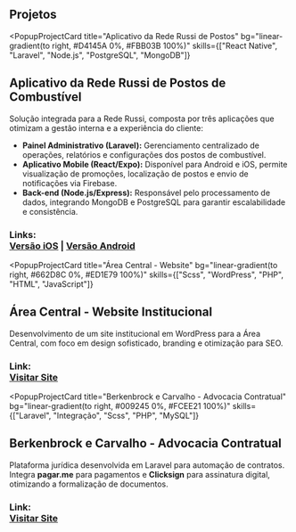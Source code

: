 
## Projetos

<PopupProjectCard
  title="Aplicativo da Rede Russi de Postos"
  bg="linear-gradient(to right, #D4145A 0%, #FBB03B 100%)"
  skills={["React Native", "Laravel", "Node.js", "PostgreSQL", "MongoDB"]}
>
  <h2>Aplicativo da Rede Russi de Postos de Combustível</h2>
  <p>
    Solução integrada para a Rede Russi, composta por três aplicações que otimizam
    a gestão interna e a experiência do cliente:
  </p>
  <ul>
    <li>
      <strong>Painel Administrativo (Laravel):</strong> Gerenciamento centralizado de operações,
      relatórios e configurações dos postos de combustível.
    </li>
    <li>
      <strong>Aplicativo Mobile (React/Expo):</strong> Disponível para Android e iOS, permite
      visualização de promoções, localização de postos e envio de notificações via Firebase.
    </li>
    <li>
      <strong>Back-end (Node.js/Express):</strong> Responsável pelo processamento de dados,
      integrando MongoDB e PostgreSQL para garantir escalabilidade e consistência.
    </li>
  </ul>
  <h3>
    <strong>Links:</strong><br/>
    <a className="popup-link" href="https://apps.apple.com/br/app/rede-russi/id1410137373" target="_blank">Versão iOS</a> |
    <a className="popup-link" href="https://play.google.com/store/apps/details?id=com.giorgiofellipe.rederussi&amp;hl=pt_BR" target="_blank">Versão Android</a>
  </h3>
</PopupProjectCard>

<PopupProjectCard
  title="Área Central - Website"
  bg="linear-gradient(to right, #662D8C 0%, #ED1E79 100%)"
  skills={["Scss", "WordPress", "PHP", "HTML", "JavaScript"]}
>
  <h2>Área Central - Website Institucional</h2>
  <p>
    Desenvolvimento de um site institucional em WordPress para a Área Central,
    com foco em design sofisticado, branding e otimização para SEO.
  </p>
  <h3>
    <strong>Link:</strong><br/>
    <a className="popup-link" href="https://www.areacentral.com.br/" target="_blank">Visitar Site</a>
  </h3>
</PopupProjectCard>

<PopupProjectCard
  title="Berkenbrock e Carvalho - Advocacia Contratual"
  bg="linear-gradient(to right, #009245 0%, #FCEE21 100%)"
  skills={["Laravel", "Integração", "Scss", "PHP", "MySQL"]}
>
  <h2>Berkenbrock e Carvalho - Advocacia Contratual</h2>
  <p>
    Plataforma jurídica desenvolvida em Laravel para automação de contratos.
    Integra <strong>pagar.me</strong> para pagamentos e <strong>Clicksign</strong> para assinatura digital,
    otimizando a formalização de documentos.
  </p>
  <h3>
    <strong>Link:</strong><br/>
    <a className="popup-link" href="https://sistemamutuo.com.br/sign-in" target="_blank">Visitar Site</a>
  </h3>
</PopupProjectCard>
